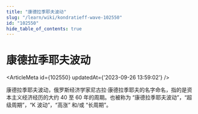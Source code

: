 ```yaml
---
title: "康德拉季耶夫波动"
slug: "/learn/wiki/kondratieff-wave-102550"
id: "102550"
hide_table_of_contents: true
---
```



# 康德拉季耶夫波动

<ArticleMeta id={102550} updatedAt={'2023-09-26 13:59:02'} />
<div className='border-solid border-b border-t-0 my-4 border-[var(--ifm-color-gray-300)]' />

康德拉季耶夫波动，俄罗斯经济学家尼古拉·康德拉季耶夫的名字命名，指的是资本主义经济经历的大约 40 至 60 年的周期。也被称为 “康德拉季耶夫波动”，“超级周期”，“K 波动”，“高涨” 和/或 “长周期”。

